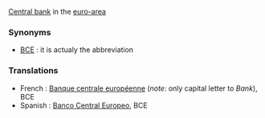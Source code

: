 [[Central bank]] in the [[euro-area]]

===Synonyms===

*[[BCE]] : it is actualy the abbreviation

===Translations===

*French : [[Banque centrale européenne]] (''note'': only capital letter to ''Bank''), BCE 
*Spanish : [[Banco Central Europeo]], BCE